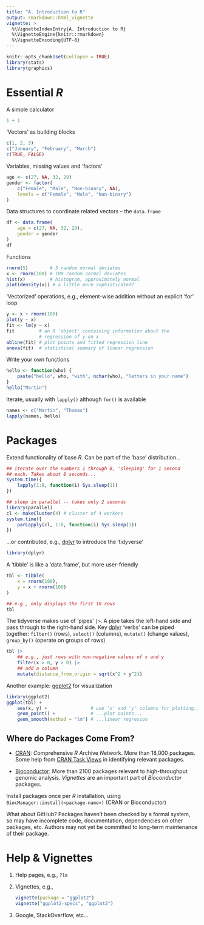 ```yaml
---
title: "A. Introduction to R"
output: rmarkdown::html_vignette
vignette: >
  %\VignetteIndexEntry{A. Introduction to R}
  %\VignetteEngine{knitr::rmarkdown}
  %\VignetteEncoding{UTF-8}
---
```


```r
knitr::opts_chunk$set(collapse = TRUE)
library(stats)
library(graphics)
```

# Essential _R_

A simple calculator

```r
1 + 1
```

'Vectors' as building blocks

```r
c(1, 2, 3)
c("January", "February", "March")
c(TRUE, FALSE)
```

Variables, missing values and 'factors'

```r
age <- c(27, NA, 32, 29)
gender <- factor(
    c("Female", "Male", "Non-binary", NA),
    levels = c("Female", "Male", "Non-binary")
)
```

Data structures to coordinate related vectors -- the `data.frame`

```r
df <- data.frame(
    age = c(27, NA, 32, 29),
    gender = gender
)
df
```

Functions

```r
rnorm(5)        # 5 random normal deviates
x <- rnorm(100) # 100 random normal deviates
hist(x)         # histogram, approximately normal
plot(density(x)) # a little more sophisticated?
```

'Vectorized' operations, e.g., element-wise addition without an
explicit 'for' loop


```r
y <- x + rnorm(100)
plot(y ~ x)
fit <- lm(y ~ x)
fit         # an R 'object' containing information about the
            # regression of y on x
abline(fit) # plot points and fitted regression line
anova(fit)  # statistical summary of linear regression
```

Write your own functions

```r
hello <- function(who) {
    paste("hello", who, "with", nchar(who), "letters in your name")
}
hello("Martin")
```

Iterate, usually with `lapply()` although `for()` is
available

```r
names <- c("Martin", "Thomas")
lapply(names, hello)
```

# Packages

Extend functionality of base _R_. Can be part of the 'base' distribution...

```r
## iterate over the numbers 1 through 8, 'sleeping' for 1 second
## each. Takes about 8 seconds...
system.time({
    lapply(1:8, function(i) Sys.sleep(1))
})

## sleep in parallel -- takes only 2 seconds
library(parallel)
cl <- makeCluster(4) # cluster of 4 workers
system.time({
    parLapply(cl, 1:8, function(i) Sys.sleep(1))
})
```

...or contributed, e.g., [dplyr][] to introduce the 'tidyverse'

```r
library(dplyr)
```

A 'tibble' is like a 'data.frame', but more user-friendly

```r
tbl <- tibble(
    x = rnorm(100),
    y = x + rnorm(100)
)

## e.g., only displays the first 10 rows
tbl
```

The tidyverse makes use of 'pipes' `|>`. A pipe takes the left-hand
side and pass through to the right-hand side. Key [dplyr][] 'verbs'
can be piped together: `filter()` (rows), `select()` (columns),
`mutate()` (change values), `group_by()` (operate on groups of rows)


```r
tbl |>
    ## e.g., just rows with non-negative values of x and y
    filter(x > 0, y > 0) |>
    ## add a column
    mutate(distance_from_origin = sqrt(x^2 + y^2))
```


Another example: [ggplot2][] for visualization

```r
library(ggplot2)
ggplot(tbl) +
    aes(x, y) +                # use 'x' and 'y' columns for plotting...
    geom_point() +             # ...plot points...
    geom_smooth(method = "lm") # ...linear regresion
```

## Where do Packages Come From?

- [CRAN][]: *C*omprehensive *R* *A*rchive *N*etwork. More than 18,000
  packages. Some help from [CRAN Task Views][] in identifying relevant
  packages.

- [Bioconductor][]: More than 2100 packages relevant to
  high-throughput genomic analysis. _Vignettes_ are an important part
  of _Bioconductor_ packages.
  
Install packages once per _R_ installation, using
`BiocManager::install(<package-name>)` (CRAN or Bioconductor)

What about GitHub? Packages haven't been checked by a formal system,
so may have incomplete code, documentation, dependencies on other
packages, etc. Authors may not yet be committed to long-term
maintenance of their package.

[CRAN]: https://cran.r-project.org/web/packages/available_packages_by_name.html
[CRAN Task Views]: https://cran.r-project.org/web/views/
[Bioconductor]: https://bioconductor.org/packages
[dplyr]: https://cran.r-project.org/package=dplyr
[ggplot2]: https://cran.r-project.org/package=ggplot2

# Help & Vignettes

1. Help pages, e.g., `?lm`

2. Vignettes, e.g., 

    ```r
    vignette(package = "ggplot2")
    vignette("ggplot2-specs", "ggplot2")
    ```

3. Google, StackOverflow, etc...

